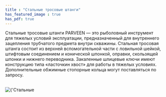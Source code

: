 ```yaml
---
title : "Стальные тросовые штанги"
has_featured_image : true
has_pdf: true
---
```


Стальные тросовые штанги PARVEEN — это рыболовный инструмент для тяжелых условий эксплуатации, предназначенный для внутреннего зацепления трубчатого предмета внутри скважины.
Стальная тросовая штанга состоит из верхней вспомогательной части с ловильной шейкой, штифтовым соединением и конической шпонкой, оправки, скользящей шпонки и нижнего переводника. Закаленные шлицевые ключи имеют конструкцию типа «ласточкин хвост» для работы в тяжелых условиях. Дополнительные обжимные стопорные кольца могут поставляться по запросу.

<br />
<Image src={image} alt={'Стальные тросовые штанги'} />
